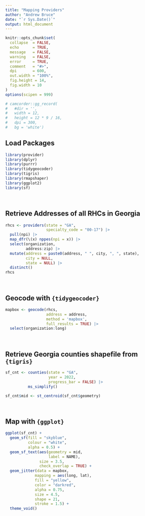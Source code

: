 ```yaml
---
title: "Mapping Providers"
author: "Andrew Bruce"
date: "`r Sys.Date()`"
output: html_document
---
```


```r
knitr::opts_chunk$set(
  collapse  = FALSE,
  echo      = TRUE, 
  message   = FALSE, 
  warning   = FALSE,
  error     = TRUE,
  comment   = "#>",
  dpi       = 600, 
  out.width = "100%",
  fig.height = 14,
  fig.width = 10
)
options(scipen = 999)

# camcorder::gg_record(
#   #dir = '',
#   width = 12,
#   height = 12 * 9 / 16,
#   dpi = 300,
#   bg = 'white')
```


## Load Packages

```r
library(provider)
library(dplyr)
library(purrr)
library(tidygeocoder)
library(tigris)
library(rmapshaper)
library(ggplot2)
library(sf)
```

<br>


## Retrieve Addresses of all RHCs in Georgia

```r
rhcs <- providers(state = "GA", 
                  specialty_code = "00-17") |> 
  pull(npi) |> 
  map_dfr(\(x) nppes(npi = x)) |> 
  select(organization, 
         address:zip) |> 
  mutate(address = paste0(address, " ", city, ", ", state),
         city = NULL,
         state = NULL) |> 
  distinct()
rhcs
```

<br>

## Geocode with `{tidygeocoder}`

```r
mapbox <- geocode(rhcs,
                  address = address,
                  method = 'mapbox', 
                  full_results = TRUE) |> 
  select(organization:long)
```

<br>

## Retrieve Georgia counties shapefile from `{tigris}`

```r
sf_cnt <- counties(state = "GA", 
                   year = 2022, 
                   progress_bar = FALSE) |> 
          ms_simplify()

sf_cnt$mid <- st_centroid(sf_cnt$geometry)
```

<br>

## Map with `{ggplot}`

```r
ggplot(sf_cnt) + 
  geom_sf(fill = "skyblue", 
          colour = "white", 
          alpha = 0.5) +
  geom_sf_text(aes(geometry = mid, 
                   label = NAME),
               size = 3.5,
               check_overlap = TRUE) +
  geom_jitter(data = mapbox,
             mapping = aes(long, lat), 
             fill = "yellow", 
             color = "darkred", 
             alpha = 0.75, 
             size = 4.5, 
             shape = 21,
             stroke = 1.5) +
  theme_void()
```



